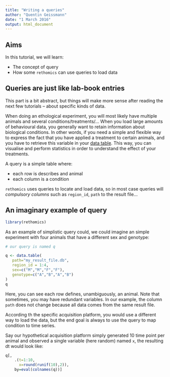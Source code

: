 ```yaml
---
title: "Writing a queries"
author: "Quentin Geissmann"
date: "1 March 2016"
output: html_document
---
```



Aims
----- 

In this tutorial, we will learn:

* The concept of query
* How some `rethomics` can use queries to load data

Queries are just like lab-book entries
----------------------------------------
This part is a bit abstract, but things will make more sense after reading the next few tutorials -- about specific kinds of data.

When doing an ethological experiment, you will most likely have multiple animals and several conditions/treatments/...
When you load large amounts of behavioural data, you generally want to retain information about biological conditions.
In other words, if you need a simple and flexible way to express the fact that you have applied a treatment to certain animals,
and you have to retrieve this variable in your [data table](data_structure.html).
This way, you can visualise and perform statistics in order to understand the effect of your treatments.

A query is a simple table where:

* each row is describes and animal
* each column is a condition

`rethomics` uses queries to locate and load data, so in most case queries will *compulsory columns* such as `region_id`, `path` to the result file...


An imaginary example of query
---------------------------------

```r
library(rethomics)
```

As an example of simplistic query could, we could imagine an simple experiment with four animals that have a different sex and genotype:


```r
# our query is named q

q <- data.table(
   path="my_result_file.db",
   region_id = 1:4,
   sex=c("M","M","F","F"),
   genotype=c("A","B","A","B")
)
q
```

Here, you can see each row defines, unambiguously, an animal. Note that sometimes, you may have redundant variables.
In our example, the column `path` does not change because all data comes from the same result file.

According th the specific acquisition platform, you would use a different way to load the data, but the end goal is
always to use the query to map condition to time series.

Say our hypothetical acquisition platform simply generated 10 time point per animal and observed a single variable
(here random) named `x`, the resulting dt would look like:

```r
q[,
    .(t=1:10,
      x=round(runif(10),2)),
    by=eval(colnames(q))]
```


